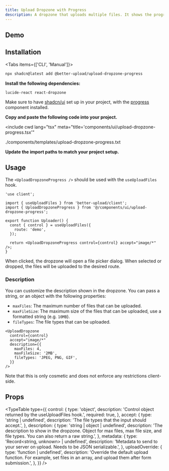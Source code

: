 ```yaml
---
title: Upload Dropzone with Progress
description: A dropzone that uploads multiple files. It shows the progress of each file upload.
---
```



## Demo

<Showcase>
  <UploadDropzoneProgressDemo />
</Showcase>

## Installation

<Tabs items={['CLI', 'Manual']}>

<Tab value="CLI">

```bash
npx shadcn@latest add @better-upload/upload-dropzone-progress
```

</Tab>

<Tab value="Manual">
<Steps>
<Step>

**Install the following dependencies:**

```npm
lucide-react react-dropzone
```

Make sure to have [shadcn/ui](https://ui.shadcn.com/docs/installation) set up in your project, with the [progress](https://ui.shadcn.com/docs/components/progress) component installed.

</Step>

<Step>

**Copy and paste the following code into your project.**

<include
  cwd
  lang="tsx"
  meta="title='components/ui/upload-dropzone-progress.tsx'"
>
  ./components/templates/upload-dropzone-progress.txt
</include>

</Step>

<Step>

**Update the import paths to match your project setup.**

</Step>

</Steps>
</Tab>

</Tabs>

## Usage

The `<UploadDropzoneProgress />` should be used with the `useUploadFiles` hook.

```tsx
'use client';

import { useUploadFiles } from 'better-upload/client';
import { UploadDropzoneProgress } from '@/components/ui/upload-dropzone-progress';

export function Uploader() {
  const { control } = useUploadFiles({
    route: 'demo',
  });

  return <UploadDropzoneProgress control={control} accept="image/*" />;
}
```

When clicked, the dropzone will open a file picker dialog. When selected or dropped, the files will be uploaded to the desired route.

### Description

You can customize the description shown in the dropzone. You can pass a string, or an object with the following properties:

- `maxFiles`: The maximum number of files that can be uploaded.
- `maxFileSize`: The maximum size of the files that can be uploaded, use a formatted string (e.g. `10MB`).
- `fileTypes`: The file types that can be uploaded.

```tsx
<UploadDropzone
  control={control}
  accept="image/*"
  description={{
    maxFiles: 4,
    maxFileSize: '2MB',
    fileTypes: 'JPEG, PNG, GIF',
  }}
/>
```

<Callout>
  Note that this is only cosmetic and does not enforce any restrictions
  client-side.
</Callout>

## Props

<TypeTable
  type={{
    control: {
      type: 'object',
      description: 'Control object returned by the useUploadFiles hook.',
      required: true,
    },
    accept: {
      type: 'string | undefined',
      description: 'The file types that the input should accept.',
    },
    description: {
      type: 'string | object | undefined',
      description:
        'The description to show in the dropzone. Object for max files, max file size, and file types. You can also return a raw string.',
    },
    metadata: {
      type: 'Record<string, unknown> | undefined',
      description:
        'Metadata to send to your server on upload. Needs to be JSON serializable.',
    },
    uploadOverride: {
      type: 'function | undefined',
      description:
        'Override the default upload function. For example, set files in an array, and upload them after form submission.',
    },
  }}
/>
